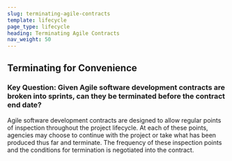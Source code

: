 ```yaml
---
slug: terminating-agile-contracts
template: lifecycle
page_type: lifecycle
heading: Terminating Agile Contracts
nav_weight: 50
---
```

## Terminating for Convenience
### Key Question: Given Agile software development contracts are broken into sprints, can they be terminated before the contract end date?

Agile software development contracts are designed to allow regular points of inspection throughout the project lifecycle. At each of these points, agencies may choose to continue with the project or take what has been produced thus far and terminate. The frequency of these inspection points and the conditions for termination is negotiated into the contract.
